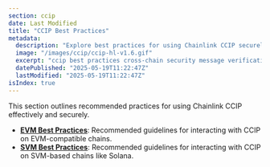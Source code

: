 ```yaml
---
section: ccip
date: Last Modified
title: "CCIP Best Practices"
metadata:
  description: "Explore best practices for using Chainlink CCIP securely and effectively on both EVM-compatible and SVM-based blockchains like Solana."
  image: "/images/ccip/ccip-hl-v1.6.gif"
  excerpt: "ccip best practices cross-chain security message verification token administration liquidity management multi-signature evm guidelines svm guidelines smart contract security solana security"
  datePublished: "2025-05-19T11:22:47Z"
  lastModified: "2025-05-19T11:22:47Z"
isIndex: true
---
```


This section outlines recommended practices for using Chainlink CCIP effectively and securely.

- **[EVM Best Practices](/ccip/concepts/best-practices/evm)**: Recommended guidelines for interacting with CCIP on EVM-compatible chains.
- **[SVM Best Practices](/ccip/concepts/best-practices/svm)**: Recommended guidelines for interacting with CCIP on SVM-based chains like Solana.
